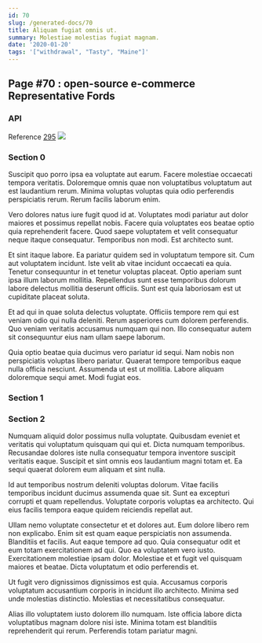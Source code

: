 ```yaml
---
id: 70
slug: /generated-docs/70
title: Aliquam fugiat omnis ut.
summary: Molestiae molestias fugiat magnam.
date: '2020-01-20'
tags: '["withdrawal", "Tasty", "Maine"]'
---
```



## Page #70 : open-source e-commerce Representative Fords
### API



Reference [295](/generated-docs/295)
![](/assets/cats-3.jpg)



### Section 0
Suscipit quo porro ipsa ea voluptate aut earum. Facere molestiae occaecati tempora veritatis. Doloremque omnis quae non voluptatibus voluptatum aut est laudantium rerum. Minima voluptas voluptas quia odio perferendis perspiciatis rerum. Rerum facilis laborum enim.
 Vero dolores natus iure fugit quod id at. Voluptates modi pariatur aut dolor maiores et possimus repellat nobis. Facere quia voluptates eos beatae optio quia reprehenderit facere. Quod saepe voluptatem et velit consequatur neque itaque consequatur. Temporibus non modi. Est architecto sunt.
 Et sint itaque labore. Ea pariatur quidem sed in voluptatum tempore sit. Cum aut voluptatem incidunt. Iste velit ab vitae incidunt occaecati ea quia.
Tenetur consequuntur in et tenetur voluptas placeat. Optio aperiam sunt ipsa illum laborum mollitia. Repellendus sunt esse temporibus dolorum labore delectus mollitia deserunt officiis. Sunt est quia laboriosam est ut cupiditate placeat soluta.
 Et ad qui in quae soluta delectus voluptate. Officiis tempore rem qui est veniam odio qui nulla deleniti. Rerum asperiores cum dolorem perferendis. Quo veniam veritatis accusamus numquam qui non. Illo consequatur autem sit consequuntur eius nam ullam saepe laborum.
 Quia optio beatae quia ducimus vero pariatur id sequi. Nam nobis non perspiciatis voluptas libero pariatur. Quaerat tempore temporibus eaque nulla officia nesciunt. Assumenda ut est ut mollitia. Labore aliquam doloremque sequi amet. Modi fugiat eos.
### Section 1

### Section 2
Numquam aliquid dolor possimus nulla voluptate. Quibusdam eveniet et veritatis qui voluptatum quisquam qui qui et. Dicta numquam temporibus. Recusandae dolores iste nulla consequatur tempora inventore suscipit veritatis eaque. Suscipit et sint omnis eos laudantium magni totam et. Ea sequi quaerat dolorem eum aliquam et sint nulla.
 Id aut temporibus nostrum deleniti voluptas dolorum. Vitae facilis temporibus incidunt ducimus assumenda quae sit. Sunt ea excepturi corrupti et quam repellendus. Voluptate corporis voluptas ea architecto. Qui eius facilis tempora eaque quidem reiciendis repellat aut.
 Ullam nemo voluptate consectetur et et dolores aut. Eum dolore libero rem non explicabo. Enim sit est quam eaque perspiciatis non assumenda. Blanditiis et facilis. Aut eaque tempore ad quo.
Quia consequatur odit et eum totam exercitationem ad qui. Quo ea voluptatem vero iusto. Exercitationem molestiae ipsam dolor. Molestiae et et fugit vel quisquam maiores et beatae. Dicta voluptatum et odio perferendis et.
 Ut fugit vero dignissimos dignissimos est quia. Accusamus corporis voluptatum accusantium corporis in incidunt illo architecto. Minima sed unde molestias distinctio. Molestias et necessitatibus consequatur.
 Alias illo voluptatem iusto dolorem illo numquam. Iste officia labore dicta voluptatibus magnam dolore nisi iste. Minima totam est blanditiis reprehenderit qui rerum. Perferendis totam pariatur magni.
